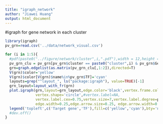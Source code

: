 ```yaml
---
title: "igraph_network"
author: "Jiawei Huang"
output: html_document
---
```


#igraph for gene network in each cluster

```r
library(igraph)
pv_grn=read.csv('../data/network_visual.csv')

for (i in 1:5){
  #pdf(paste0("../figure/network/cluster",i,".pdf"),width = 12,height = 12)
  pv_grn_clu = pv_grn[pv_grn$cluster == paste0("cluster",i) & pv_grn$Genie3Weight > 0.01,]
  grn=graph.edgelist(as.matrix(pv_grn_clu[,1:2]),directed=T)
  V(grn)$color='yellow'
  V(grn)$color[V(grn)$name%in%pv_grn$TF]='cyan'
  layouts=grep("^layout_", ls("package:igraph"), value=TRUE)[-1]
  grn_layout=layout_with_fr(grn)
  plot.igraph(grn,layout=grn_layout,edge.color='black',vertex.frame.color="grey",
              vertex.shape='circle',#vertex.label=NA,
              vertex.label.cex=0.75,vertex.size=7,vertex.label.degree=pi/2,label.color='black',
              edge.width=0.25,edge.arrow.size=0.25, edge.arrow.width=0.25)
  legend('topleft',c('Target gene','TF'),fill=c('yellow','cyan'),bty='n')
  #dev.off()
}
```

